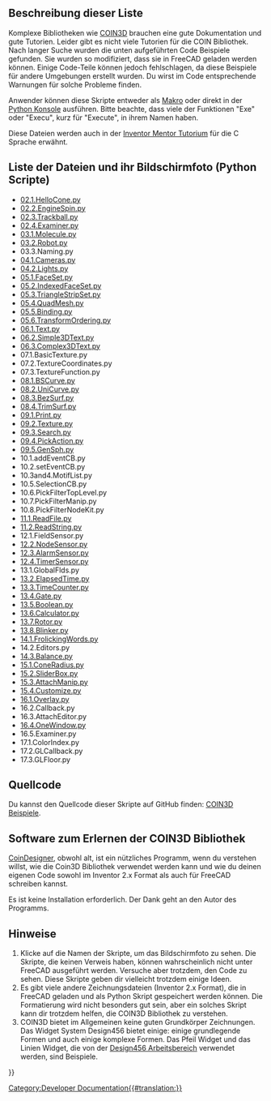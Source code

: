 <languages/>

{{TOCright}}

<span id="Description_of_this_list"></span>
== Beschreibung dieser Liste ==

Komplexe Bibliotheken wie [https://en.wikipedia.org/wiki/Coin3D COIN3D] brauchen eine gute Dokumentation und gute Tutorien. Leider gibt es nicht viele Tutorien für die COIN Bibliothek. Nach langer Suche wurden die unten aufgeführten Code Beispiele gefunden. Sie wurden so modifiziert, dass sie in FreeCAD geladen werden können. Einige Code-Teile können jedoch fehlschlagen, da diese Beispiele für andere Umgebungen erstellt wurden. Du wirst im Code entsprechende Warnungen für solche Probleme finden.

Anwender können diese Skripte entweder als [[Macros/de|Makro]] oder direkt in der [[Python_console/de|Python Konsole]] ausführen. Bitte beachte, dass viele der Funktionen "Exe" oder "Execu", kurz für "Execute", in ihrem Namen haben.

Diese Dateien werden auch in der 
[http://www-evasion.imag.fr/Membres/Francois.Faure/doc/inventorMentor/sgi_html/pr01.html Inventor Mentor Tutorium] für die C Sprache erwähnt.

<span id="List_of_the_files_and_their_screenshot_(Python_scripts)"></span>
== Liste der Dateien und ihr Bildschirmfoto (Python Scripte) ==

* [https://github.com/MariwanJ/COIN3D_Examples/blob/main/screenShots/02.1.HelloCone.py.jpg 02.1.HelloCone.py]     
* [https://github.com/MariwanJ/COIN3D_Examples/blob/main/screenShots/02.2.EngineSpin.py.jpg 02.2.EngineSpin.py]
* [https://github.com/MariwanJ/COIN3D_Examples/blob/main/screenShots/02.3.Trackball.py.jpg 02.3.Trackball.py]
* [https://github.com/MariwanJ/COIN3D_Examples/blob/main/screenShots/02.4.Examiner.py.jpg 02.4.Examiner.py]
* [https://github.com/MariwanJ/COIN3D_Examples/blob/main/screenShots/03.1.Molecule.py.jpg 03.1.Molecule.py]
* [https://github.com/MariwanJ/COIN3D_Examples/blob/main/screenShots/03.2.Robot.py.jpg 03.2.Robot.py]
* 03.3.Naming.py
* [https://github.com/MariwanJ/COIN3D_Examples/blob/main/screenShots/04.1.Cameras.py.jpg 04.1.Cameras.py]
* [https://github.com/MariwanJ/COIN3D_Examples/blob/main/screenShots/04.2.Lights.py.jpg 04.2.Lights.py]
* [https://github.com/MariwanJ/COIN3D_Examples/blob/main/screenShots/05.1.FaceSet.py.jpg 05.1.FaceSet.py]
* [https://github.com/MariwanJ/COIN3D_Examples/blob/main/screenShots/05.2.IndexedFaceSet.py.jpg 05.2.IndexedFaceSet.py]
* [https://github.com/MariwanJ/COIN3D_Examples/blob/main/screenShots/05.3.TriangleStripSet.py.jpg 05.3.TriangleStripSet.py]
* [https://github.com/MariwanJ/COIN3D_Examples/blob/main/screenShots/05.4.QuadMesh.py.jpg 05.4.QuadMesh.py]
* [https://github.com/MariwanJ/COIN3D_Examples/blob/main/screenShots/05.5.Binding.py.jpg 05.5.Binding.py]
* [https://github.com/MariwanJ/COIN3D_Examples/blob/main/screenShots/05.6.TransformOrdering.py.jpg 05.6.TransformOrdering.py]
* [https://github.com/MariwanJ/COIN3D_Examples/blob/main/screenShots/06.1.Text.py.JPG 06.1.Text.py]
* [https://github.com/MariwanJ/COIN3D_Examples/blob/main/screenShots/06.2.Simple3DText.py.JPG 06.2.Simple3DText.py]
* [https://github.com/MariwanJ/COIN3D_Examples/blob/main/screenShots/06.3.Complex3DText.py.JPG 06.3.Complex3DText.py]
* 07.1.BasicTexture.py
* 07.2.TextureCoordinates.py
* 07.3.TextureFunction.py
* [https://github.com/MariwanJ/COIN3D_Examples/blob/main/screenShots/08.1.BSCurve.py.jpg 08.1.BSCurve.py]
* [https://github.com/MariwanJ/COIN3D_Examples/blob/main/screenShots/08.2.UniCurve.py.jpg 08.2.UniCurve.py]
* [https://github.com/MariwanJ/COIN3D_Examples/blob/main/screenShots/08.3.BezSurf.py.jpg 08.3.BezSurf.py]
* [https://github.com/MariwanJ/COIN3D_Examples/blob/main/screenShots/08.4.TrimSurf.py.jpg 08.4.TrimSurf.py]
* [https://github.com/MariwanJ/COIN3D_Examples/blob/main/screenShots/09.1.Print.py.jpg 09.1.Print.py]
* [https://github.com/MariwanJ/COIN3D_Examples/blob/main/screenShots/09.2.Texture.py.jpg 09.2.Texture.py]
* [https://github.com/MariwanJ/COIN3D_Examples/blob/main/screenShots/09.3.Search.py.jpg 09.3.Search.py]
* [https://github.com/MariwanJ/COIN3D_Examples/blob/main/screenShots/09.4.PickAction.py.jpg 09.4.PickAction.py]
* [https://github.com/MariwanJ/COIN3D_Examples/blob/main/screenShots/10.3and4.MotifList.py.jpg 09.5.GenSph.py]
* 10.1.addEventCB.py
* 10.2.setEventCB.py
* 10.3and4.MotifList.py
* 10.5.SelectionCB.py
* 10.6.PickFilterTopLevel.py
* 10.7.PickFilterManip.py
* 10.8.PickFilterNodeKit.py
* [https://github.com/MariwanJ/COIN3D_Examples/blob/main/screenShots/11.1.ReadFile.py%2Cjpg.JPG 11.1.ReadFile.py]
* [https://github.com/MariwanJ/COIN3D_Examples/blob/main/screenShots/11.2.ReadString.py.jpg 11.2.ReadString.py]
* 12.1.FieldSensor.py
* [https://github.com/MariwanJ/COIN3D_Examples/blob/main/screenShots/12.2.NodeSensor.py.jpg 12.2.NodeSensor.py]
* [https://github.com/MariwanJ/COIN3D_Examples/blob/main/screenShots/12.3.AlarmSensor.py.jpg 12.3.AlarmSensor.py]
* [https://github.com/MariwanJ/COIN3D_Examples/blob/main/screenShots/12.4.TimerSensor.py.jpg 12.4.TimerSensor.py]
* 13.1.GlobalFlds.py
* [https://github.com/MariwanJ/COIN3D_Examples/blob/main/screenShots/13.2.ElapsedTime.py.jpg 13.2.ElapsedTime.py]
* [https://github.com/MariwanJ/COIN3D_Examples/blob/main/screenShots/13.3.TimeCounter.py.jpg 13.3.TimeCounter.py]
* [https://github.com/MariwanJ/COIN3D_Examples/blob/main/screenShots/13.4.Gate.py.jpg 13.4.Gate.py]
* [https://github.com/MariwanJ/COIN3D_Examples/blob/main/screenShots/13.5.Boolean.py.jpg 13.5.Boolean.py]
* [https://github.com/MariwanJ/COIN3D_Examples/blob/main/screenShots/13.6.Calculator.py.jpg 13.6.Calculator.py]
* [https://github.com/MariwanJ/COIN3D_Examples/blob/main/screenShots/13.7.Rotor.py.jpg 13.7.Rotor.py]
* [https://github.com/MariwanJ/COIN3D_Examples/blob/main/screenShots/13.8.Blinker.py.jpg 13.8.Blinker.py]
* [https://github.com/MariwanJ/COIN3D_Examples/blob/main/screenShots/14.1.FrolickingWords.py.jpg 14.1.FrolickingWords.py]
* 14.2.Editors.py
* [https://github.com/MariwanJ/COIN3D_Examples/blob/main/screenShots/14.3.Balance.py.jpg 14.3.Balance.py]
* [https://github.com/MariwanJ/COIN3D_Examples/blob/main/screenShots/15.1.ConeRadius.py.jpg 15.1.ConeRadius.py]
* [https://github.com/MariwanJ/COIN3D_Examples/blob/main/screenShots/15.2.SliderBox.py.jpg 15.2.SliderBox.py]
* [https://github.com/MariwanJ/COIN3D_Examples/blob/main/screenShots/15.3.AttachManip.py.jpg 15.3.AttachManip.py]
* [https://github.com/MariwanJ/COIN3D_Examples/blob/main/screenShots/15.4.Customize.py.jpg 15.4.Customize.py]
* [https://github.com/MariwanJ/COIN3D_Examples/blob/main/screenShots/16.1.Overlay.py.jpg 16.1.Overlay.py]
* 16.2.Callback.py
* 16.3.AttachEditor.py
* [https://github.com/MariwanJ/COIN3D_Examples/blob/main/screenShots/16.4.OneWindow.py.jpg 16.4.OneWindow.py]
* 16.5.Examiner.py
* 17.1.ColorIndex.py
* 17.2.GLCallback.py
* 17.3.GLFloor.py

<span id="Source_code"></span>
== Quellcode ==

Du kannst den Quellcode dieser Skripte auf GitHub finden: [https://github.com/MariwanJ/COIN3D_Examples COIN3D Beispiele].

<span id="Software_for_learning_COIN3D_library"></span>
== Software zum Erlernen der COIN3D Bibliothek ==

[http://coindesigner.sourceforge.net/ CoinDesigner], obwohl alt, ist ein nützliches Programm, wenn du verstehen willst, wie die Coin3D Bibliothek verwendet werden kann und wie du deinen eigenen Code sowohl im Inventor 2.x Format als auch für FreeCAD schreiben kannst.

Es ist keine Installation erforderlich. Der Dank geht an den Autor des Programms.

<span id="Notes"></span>
== Hinweise ==

# Klicke auf die Namen der Skripte, um das Bildschirmfoto zu sehen. Die Skripte, die keinen Verweis haben, können wahrscheinlich nicht unter FreeCAD ausgeführt werden. Versuche aber trotzdem, den Code zu sehen. Diese Skripte geben dir vielleicht trotzdem einige Ideen.
# Es gibt viele andere Zeichnungsdateien (Inventor 2.x Format), die in FreeCAD geladen und als Python Skript gespeichert werden können. Die Formatierung wird nicht besonders gut sein, aber ein solches Skript kann dir trotzdem helfen, die COIN3D Bibliothek zu verstehen.
# COIN3D bietet im Allgemeinen keine guten Grundkörper Zeichnungen. Das Widget System Design456 bietet einige: einige grundlegende Formen und auch einige komplexe Formen. Das Pfeil Widget und das Linien Widget, die von der [[Design456_Workbench/de|Design456 Arbeitsbereich]] verwendet werden, sind Beispiele.


{{Powerdocnavi{{#translation:}}}}
[[Category:Developer Documentation{{#translation:}}]]